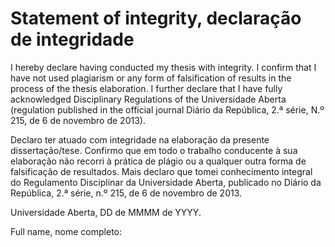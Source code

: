 # Statement of integrity, declaração de integridade {.unnumbered .unlisted}

I hereby declare having conducted my thesis with integrity. I confirm that I have not used plagiarism or any form of falsification of results in the process of the thesis elaboration. I further declare that I have fully acknowledged Disciplinary Regulations of the Universidade Aberta (regulation published in the official journal Diário da República, 2.ª série, N.º 215, de 6 de novembro de 2013).

Declaro ter atuado com integridade na elaboração da presente dissertação/tese. Confirmo que em todo o trabalho conducente à sua elaboração não recorri à prática de plágio ou a qualquer outra forma de falsificação de resultados. Mais declaro que tomei conhecimento integral do Regulamento Disciplinar da Universidade Aberta, publicado no Diário da República, 2.ª série, n.º 215, de 6 de novembro de 2013.

Universidade Aberta, DD de MMMM de YYYY.

Full name, nome completo:
```{=latex}
\vspace{10mm}
\begin{center}
\begin{tabular}{ll}
\makebox[75mm]{\hrulefill}\\
Signature, assinatura\\
\end{tabular}
\end{center}
```


